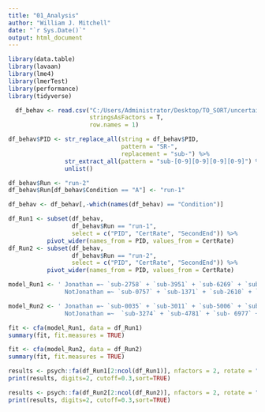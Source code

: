 ```yaml
---
title: "01_Analysis"
author: "William J. Mitchell"
date: "`r Sys.Date()`"
output: html_document
---
```


```r
library(data.table)
library(lavaan)
library(lme4)
library(lmerTest)
library(performance)
library(tidyverse)
```

```r
  df_behav <- read.csv("C:/Users/Administrator/Desktop/TO_SORT/uncertainty/studies_neuro/analysis/df_behav.csv",
                       stringsAsFactors = T,
                       row.names = 1)
```

```r
df_behav$PID <- str_replace_all(string = df_behav$PID,
                                pattern = "SR-",
                                replacement = "sub-") %>%
                str_extract_all(pattern = "sub-[0-9][0-9][0-9][0-9]") %>%
                unlist()

df_behav$Run <- "run-2" 
df_behav$Run[df_behav$Condition == "A"] <- "run-1" 

df_behav <- df_behav[,-which(names(df_behav) == "Condition")]
```

```r
df_Run1 <- subset(df_behav, 
                  df_behav$Run == "run-1",
                  select = c("PID", "CertRate", "SecondEnd")) %>%
           pivot_wider(names_from = PID, values_from = CertRate)
df_Run2 <- subset(df_behav,
                  df_behav$Run == "run-2",
                  select = c("PID", "CertRate", "SecondEnd")) %>%
           pivot_wider(names_from = PID, values_from = CertRate)
```

```r
model_Run1 <- ' Jonathan =~ `sub-2758` + `sub-3951` + `sub-6269` + `sub-6773` + `sub-6799` + `sub-8607` + `sub-9827`
                NotJonathan =~ `sub-0757` + `sub-1371` + `sub-2610` + `sub-3046` + `sub-3801` + `sub-4590` + `sub-6021` + `sub-8746` + `sub-9907` '

model_Run2 <- ' Jonathan =~ `sub-0035` + `sub-3011` + `sub-5006` + `sub-6971`
                NotJonathan =~  `sub-3274` + `sub-4781` + `sub- 6977` + `sub-7255` + `sub-7492` + `sub-8929`'

```

```r
fit <- cfa(model_Run1, data = df_Run1)
summary(fit, fit.measures = TRUE)
```

```r
fit <- cfa(model_Run2, data = df_Run2)
summary(fit, fit.measures = TRUE)
```

```r
results <- psych::fa(df_Run1[2:ncol(df_Run1)], nfactors = 2, rotate = "varimax", use = "pairwise")
print(results, digits=2, cutoff=0.3,sort=TRUE)
```

```r
results <- psych::fa(df_Run2[2:ncol(df_Run2)], nfactors = 2, rotate = "varimax", use = "pairwise")
print(results, digits=2, cutoff=0.3,sort=TRUE)
```